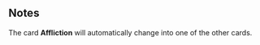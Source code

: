 {{CardPage
|quote = What's wrong with me? I can't see myself think.
|description = Insert 3 [[Affliction]] cards into your draw pile.<br/>[[Expend]]
|cost = 2
|character = Rook
|rarity = Rare
|decktype = Battle
|cardtype = Maneuver
|keywords = [[Expend]]
|expreq = 5
|upgrade1 = Pale Psionic Storm
|upgrade1summary = Cost 1 action less
|upgrade2 = Boosted Psionic Storm
|upgrade2summary = Insert 5 [[Affliction]] cards into your draw pile
|special1 = Affliction
|special2 = Current
|special3 = Melt
|special4 = Riptide
|special5 = Shear
|special6 = Twist
|special7 = Wave
|special8 = Whirl
|special9 = 
|special10 = 
}}

==Notes==
The card '''Affliction''' will automatically change into one of the other cards.